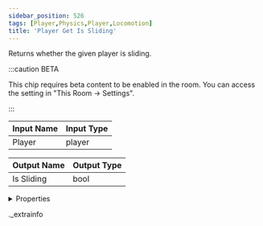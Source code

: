 ```yaml
---
sidebar_position: 526
tags: [Player,Physics,Player,Locomotion]
title: 'Player Get Is Sliding'
---
```


Returns whether the given player is sliding.

:::caution BETA

This chip requires beta content to be enabled in the room. You can access the setting in "This Room -> Settings".

:::

<IChip uuid="a6bf14e7-5f67-415e-b1c0-67adc223b01e" />

| Input Name | Input Type |
|-----------|-----------|
| Player | player |

| Output Name | Output Type |
|-----------|-----------|
| Is Sliding | bool |


<details>
  <summary>Properties</summary>
  <div>
    <div>
    <table>
      <thead>
        <tr>
          <th>Room availability:</th>
          <th>Available everywhere</th>
        </tr>
        <tr>
          <th>Is beta required?</th>
          <th>Yes</th>
        </tr>
        <tr>
          <th>Is this chip a trolling risk?</th>
          <th>No</th>
        </tr>
        <tr>
          <th>Is this chip a role assignment risk?</th>
          <th>No</th>
        </tr>
        <tr>
          <th>Chip UUID</th>
          <th>a6bf14e7-5f67-415e-b1c0-67adc223b01e</th>
        </tr>
      </thead>
    </table>
    </div>
  </div>
</details>

._extrainfo